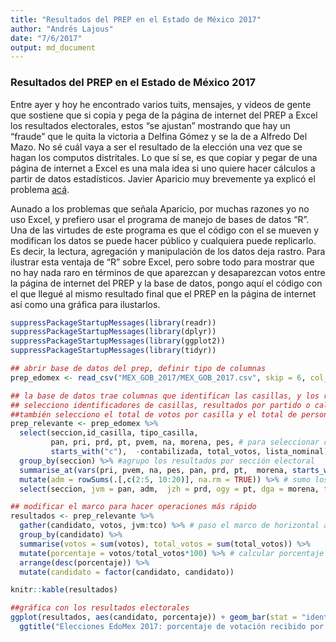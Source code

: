 ```yaml
---
title: "Resultados del PREP en el Estado de México 2017"
author: "Andrés Lajous"
date: "7/6/2017"
output: md_document
---
```

### Resultados del PREP en el Estado de México 2017

Entre ayer y hoy he encontrado varios tuits, mensajes, y videos de gente que sostiene que si copia y pega de la página de internet del PREP a Excel los resultados electorales, estos "se ajustan" mostrando que hay un "fraude" que le quita la victoria a Delfina Gómez y se la de a Alfredo Del Mazo. No sé cuál vaya a ser el resultado de la elección una vez que se hagan los computos distritales. Lo que sí se, es que copiar y pegar de una página de internet a Excel es una mala idea si uno quiere hacer cálculos a partir de datos estadísticos. Javier Aparicio muy brevemente ya explicó el problema <a href = "https://javieraparicio.net/2017/06/06/prep-edomex-2017/">acá</a>. 

Aunado a los problemas que señala Aparicio, por muchas razones yo no uso Excel, y prefiero usar el programa de manejo de bases de datos "R". Una de las virtudes de este programa es que el código con el se mueven y modifican los datos se puede hacer público y cualquiera puede replicarlo. Es decir, la lectura, agregación y manipulación de los datos deja rastro. Para ilustrar esta ventaja de "R" sobre Excel, pero sobre todo para mostrar que no hay nada raro en términos de que aparezcan y desaparezcan votos entre la página de internet del PREP y la base de datos, pongo aquí el código con el que llegué al mismo resultado final que el PREP en la página de internet así como una gráfica para ilustarlos. 

```r

suppressPackageStartupMessages(library(readr))
suppressPackageStartupMessages(library(dplyr))
suppressPackageStartupMessages(library(ggplot2))
suppressPackageStartupMessages(library(tidyr))

## abrir base de datos del prep, definir tipo de columnas
prep_edomex <- read_csv("MEX_GOB_2017/MEX_GOB_2017.csv", skip = 6, col_types = "iciciiciiiiiiiiiiiiiiiiiiiiiiiiiiiiiiiiccDDD")

## la base de datos trae columnas que identifican las casillas, y los resultados por partidos o coalición. 
## selecciono identificadores de casillas, resultados por partido o calición
##también selecciono el total de votos por casilla y el total de personas en la lista nominal
prep_relevante <- prep_edomex %>% 
  select(seccion,id_casilla, tipo_casilla,
         pan, pri, prd, pt, pvem, na, morena, pes, # para seleccionar coaliciones selecciono todo o que empieza que "c"
         starts_with("c"),  -contabilizada, total_votos, lista_nominal) %>%  #y quito la columna "contabilizada"
  group_by(seccion) %>% #agrupo los resultados por sección electoral
  summarise_at(vars(pri, pvem, na, pes, pan, prd, pt,  morena, starts_with("c"), total_votos, lista_nominal), sum, na.rm = TRUE) %>% #sumo los resultads de casillas por seccion
  mutate(adm = rowSums(.[,c(2:5, 10:20)], na.rm = TRUE)) %>% # sumo los votos por partidos en coalición y por coalición de Del Mazo
  select(seccion, jvm = pan, adm,  jzh = prd, ogy = pt, dga = morena, tco = cand_ind_1, total_votos, lista_nominal) # cambio nombres a iniciales de candidatos

## modificar el marco para hacer operaciones más rápido
resultados <- prep_relevante %>% 
  gather(candidato, votos, jvm:tco) %>% # paso el marco de horizontal a vertical
  group_by(candidato) %>% 
  summarise(votos = sum(votos), total_votos = sum(total_votos)) %>% 
  mutate(porcentaje = votos/total_votos*100) %>% # calcular porcentaje de votos
  arrange(desc(porcentaje)) %>% 
  mutate(candidato = factor(candidato, candidato))

knitr::kable(resultados)

##gráfica con los resultados electorales
ggplot(resultados, aes(candidato, porcentaje)) + geom_bar(stat = "identity", fill = "#F8766D") +
  ggtitle("Elecciones EdoMex 2017: porcentaje de votación recibido por candidata/o.")

```

